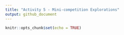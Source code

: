 ```yaml
---
title: "Activity 5 - Mini-competition Explorations"
output: github_document
---
```


```r
knitr::opts_chunk$set(echo = TRUE)
```
